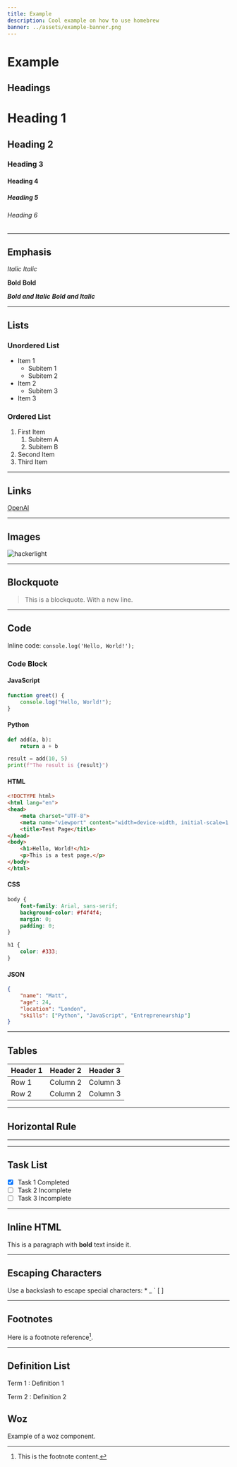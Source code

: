 ```yaml
---
title: Example
description: Cool example on how to use homebrew
banner: ../assets/example-banner.png
---
```


# Example

## Headings

# Heading 1
## Heading 2
### Heading 3
#### Heading 4
##### Heading 5
###### Heading 6

---

## Emphasis

*Italic*
_Italic_

**Bold**
__Bold__

***Bold and Italic***
___Bold and Italic___

---

## Lists

### Unordered List
- Item 1
  - Subitem 1
  - Subitem 2
- Item 2
  - Subitem 3
- Item 3

### Ordered List
1. First Item
   1. Subitem A
   2. Subitem B
2. Second Item
3. Third Item

---

## Links

[OpenAI](https://openai.com)

---

## Images

![hackerlight](../assets/hackerlight.webp)

---

## Blockquote

> This is a blockquote.
> With a new line.

---

## Code

Inline code: `console.log('Hello, World!');`

### Code Block

#### JavaScript

```javascript
function greet() {
    console.log("Hello, World!");
}
```


#### Python

```python
def add(a, b):
    return a + b

result = add(10, 5)
print(f"The result is {result}")
```

#### HTML

```html
<!DOCTYPE html>
<html lang="en">
<head>
    <meta charset="UTF-8">
    <meta name="viewport" content="width=device-width, initial-scale=1.0">
    <title>Test Page</title>
</head>
<body>
    <h1>Hello, World!</h1>
    <p>This is a test page.</p>
</body>
</html>
```
#### CSS

```css
body {
    font-family: Arial, sans-serif;
    background-color: #f4f4f4;
    margin: 0;
    padding: 0;
}

h1 {
    color: #333;
}
```

#### JSON
```json
{
    "name": "Matt",
    "age": 24,
    "location": "London",
    "skills": ["Python", "JavaScript", "Entrepreneurship"]
}
```


---

## Tables

| Header 1 | Header 2 | Header 3 |
| -------- | -------- | -------- |
| Row 1    | Column 2 | Column 3 |
| Row 2    | Column 2 | Column 3 |

---

## Horizontal Rule

---

---

## Task List

- [x] Task 1 Completed
- [ ] Task 2 Incomplete
- [ ] Task 3 Incomplete

---

## Inline HTML

<p>This is a paragraph with <strong>bold</strong> text inside it.</p>

---

## Escaping Characters

Use a backslash to escape special characters: \* \_ \` \[ \]

---

## Footnotes

Here is a footnote reference[^1].

[^1]: This is the footnote content.

---

## Definition List

Term 1
: Definition 1

Term 2
: Definition 2


## Woz

Example of a woz component.
    
<Woz title="Recap" description="Make sure you really understand 🙃" prompt="Now use the Feynman method and ask me 3 questions one by one about this chapter content to make sure I really understand the material."/>